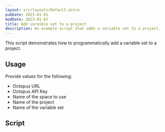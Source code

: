 ```yaml
---
layout: src/layouts/Default.astro
pubDate: 2023-01-01
modDate: 2023-01-01
title: Add varaible set to a project
description: An example script that adds a variable set to a project.
---
```


This script demonstrates how to programmatically add a variable set to a project.

## Usage

Provide values for the following:
- Octopus URL
- Octopus API Key
- Name of the space to use
- Name of the project
- Name of the variable set

## Script

<AddLibrarySetToProjectScripts />